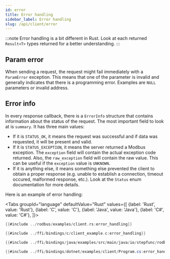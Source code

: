 ```yaml
---
id: error
title: Error handling
sidebar_label: Error handling
slug: /api/client/error
---
```



:::note
Error handling is a bit different in Rust. Look at each returned `Result<T>` types
returned for a better understanding.
:::

## Param error

When sending a request, the request might fail immediately with a `ParamError`
exception. This means that one of the parameter is invalid and generally indicates
that there is a programming error. Examples are `NULL` parameters or invalid
address.

## Error info

In every response callback, there is a `ErrorInfo` structure that contains information
about the status of the request. The most important field to look at is `summary`.
It has three main values:

- If it is `STATUS_OK`, it means the request was successful and if data was
  requested, it will be present and valid.
- If it is `STATUS_EXCEPTION`, it means the server returned a Modbus exception.
  The `exception` field will contain the actual exception code returned. Also,
  the `raw_exception` field will contain the raw value. This can be useful if
  the `exception` value is `UNKNOWN`.
- If it is anything else, it means something else prevented the client to obtain
  a proper response (e.g. unable to establish a connection, timeout occured,
  malformed response, etc.). Look at the `Status` enum documentation for more
  details.

Here is an example of error handling:

<Tabs
groupId="language"
defaultValue="Rust"
values={[
{label: 'Rust', value: 'Rust'},
{label: 'C', value: 'C'},
{label: 'Java', value: 'Java'},
{label: 'C#', value: 'C#'},
]}>
<TabItem value="Rust">

```rust
{{#include ../rodbus/examples/client.rs:error_handling}}
```

</TabItem>
<TabItem value="C">

```c
{{#include ../ffi/bindings/c/client_example.c:error_handling}}
```

</TabItem>
<TabItem value="Java">

```java
{{#include ../ffi/bindings/java/examples/src/main/java/io/stepfunc/rodbus/examples/ClientExample.java:error_handling}}
```

</TabItem>
<TabItem value="C#">

```csharp
{{#include ../ffi/bindings/dotnet/examples/client/Program.cs:error_handling}}
```

</TabItem>
</Tabs>
